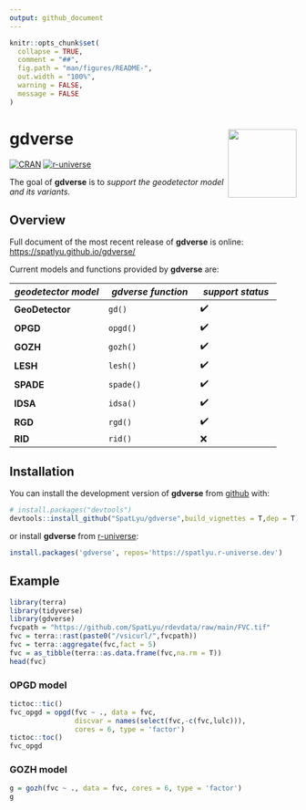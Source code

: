 ```yaml
---
output: github_document
---
```


<!-- README.md is generated from README.Rmd. Please edit that file -->

```r
knitr::opts_chunk$set(
  collapse = TRUE,
  comment = "##",
  fig.path = "man/figures/README-",
  out.width = "100%",
  warning = FALSE,
  message = FALSE
)
```

# gdverse <img src="man/figures/logo.png" align="right" height="120"/>

<!-- badges: start -->
[![CRAN](https://www.r-pkg.org/badges/version/gdverse)](https://CRAN.R-project.org/package=gdverse)
[![r-universe](https://spatlyu.r-universe.dev/badges/gdverse)](https://spatlyu.r-universe.dev/gdverse)
<!-- badges: end -->

The goal of **gdverse** is to *support the geodetector model and its variants*.

## Overview

Full document of the most recent release of **gdverse** is online:
<https://spatlyu.github.io/gdverse/>

Current models and functions provided by **gdverse** are:

|   *geodetector model*   |   *gdverse function*   |   *support status*   |
|--------------------------|-------------------------|----------------------|
|  **GeoDetector**  |        `gd()`         |          ✔️        |
|  **OPGD**  |        `opgd()`         |          ✔️        |
|  **GOZH**  |        `gozh()`         |          ✔️        |
|  **LESH**  |        `lesh()`         |          ✔️        |
|  **SPADE**  |        `spade()`         |          ✔️        |
|  **IDSA**  |        `idsa()`         |          ✔️       |
|  **RGD**  |        `rgd()`         |          ✔️        |
|  **RID**  |        `rid()`         |          ❌        |

## Installation

You can install the development version of **gdverse** from [github](https://github.com/SpatLyu/gdverse) with:

``` r
# install.packages("devtools")
devtools::install_github("SpatLyu/gdverse",build_vignettes = T,dep = T)
```

or install **gdverse** from [r-universe](https://spatlyu.r-universe.dev/gdverse):

```r
install.packages('gdverse', repos='https://spatlyu.r-universe.dev')
```

## Example

```r
library(terra)
library(tidyverse)
library(gdverse)
fvcpath = "https://github.com/SpatLyu/rdevdata/raw/main/FVC.tif"
fvc = terra::rast(paste0("/vsicurl/",fvcpath))
fvc = terra::aggregate(fvc,fact = 5)
fvc = as_tibble(terra::as.data.frame(fvc,na.rm = T))
head(fvc)
```

### OPGD model

```r
tictoc::tic()
fvc_opgd = opgd(fvc ~ ., data = fvc, 
                discvar = names(select(fvc,-c(fvc,lulc))),
                cores = 6, type = 'factor')
tictoc::toc()
fvc_opgd
```

### GOZH model

```r
g = gozh(fvc ~ ., data = fvc, cores = 6, type = 'factor')
g
```
